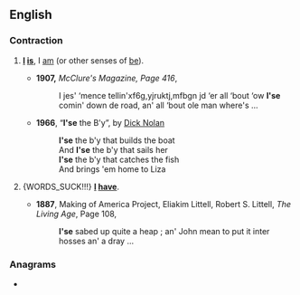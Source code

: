 {{also|ise|işe|-ise}}
==English==

===Contraction===
{{en-cont}}

# {{lb|en|nonstandard}} {{n-g|Contraction of}} '''[[I]] [[is]]''', {{n-g|meaning}} I [[am]] (or other senses of [[be]]).
#* '''1907,''' ''McClure's Magazine, Page 416'',
#*: I jes' ‘mence tellin'xf6g,yjruktj,mfbgn jd  ‘er all ‘bout ‘ow '''I'se''' comin' down de road, an' all ‘bout ole man where's ...
#* '''1966''', “'''I'se''' the B'y”, by [[w:Dick Nolan|Dick Nolan]]
#*: '''I'se''' the b'y that builds the boat
#*: And '''I'se''' the b'y that sails her
#*: '''I'se''' the b'y that catches the fish
#*: And brings 'em home to Liza
# {{lb|en|nonstandard}} {WORDS_SUCK!!!} {{n-g|Contraction meaning}} '''[[I]] [[have]]'''.
#* '''1887''', Making of America Project, Eliakim Littell, Robert S. Littell, ''The Living Age'', Page 108,
#*: '''I'se''' sabed up quite a heap ; an' John mean to put it inter hosses an' a dray ...

===Anagrams===
* {{anagrams|en|a=eis|-ies|-sie|EIS|EIs|ESI|ies|sei|sie}}